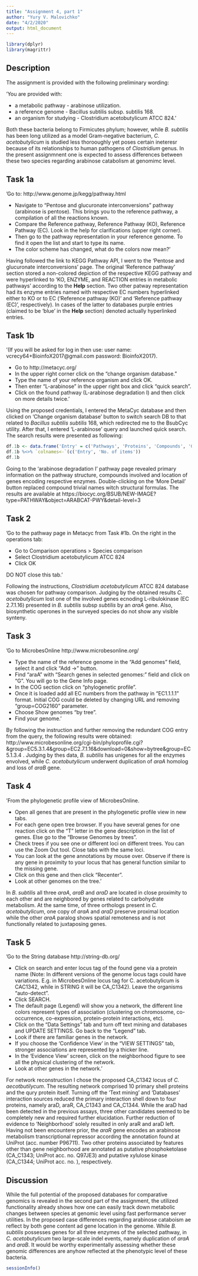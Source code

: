 ```yaml
---
title: "Assignment 4, part 1"
author: "Yury V. Malovichko"
date: "4/2/2020"
output: html_document
---
```


```r
library(dplyr)
library(magrittr)
```

## Description
The assignment is provided with the following preliminary wording:

'You are provided with: 

* a metabolic pathway - arabinose utilization. 
* a reference genome - Bacillus subtilis subsp. subtilis 168. 
* an organism for studying - Clostridium acetobutylicum ATCC 824.'

Both these bacteria belong to Firmicutes phylum; however, while *B. subtilis* has been long utilized as a model Gram-negative bacterium, *C. acetobutylicum* is studied less thorooughly yet poses certain ineteresr because of its relationships to human pathogens of *Clostridium* genus. In the present assignmnent one is expected to assess differences between these two species regarding arabinose catabolism at genomimc level.


## Task 1a
'Go to: http://www.genome.jp/kegg/pathway.html 

* Navigate to “Pentose and glucuronate interconversions” pathway (arabinose is pentose).
This brings you to the reference pathway, a compilation of all the reactions known.
* Compare the Reference pathway, Reference Pathway (KO), Reference Pathway (EC). Look in the help for clarifications (upper right corner).
* Then go to the pathway representation in your reference genome. To find it open the list and start to type its name.
* The color scheme has changed, what do the colors now mean?'

Having followed the link to KEGG Pathway API, I went to the 'Pentose and glucuronate interconversions' page. The original 'Reference pathway' section stored a non-colored depiction of the respective KEGG pathway and were hyperlinked to 'KO, ENZYME, and REACTION entries in metabolic pathways' according to the **Help** section. Two other patway representation had its enzyme entries named with respective EC numbers hyperlinked either to KO or to EC ('Reference pathway (KO)' and 'Reference pathway (EC)', respectively). In cases of the latter to databases purple entries (claimed to be 'blue' in the **Help** section) denoted actually hyperlinked entries.

## Task 1b
'(If you will be asked for log in then use: user name: vcrecy64+BioinfoX2017@gmail.com password: BioinfoX2017).

* Go to http://metacyc.org/
* In the upper right corner click on the “change organism database.”
* Type the name of your reference organism and click OK.
* Then enter “L-arabinose” in the upper right box and click “quick search”.
* Click on the found pathway (L-arabinose degradation I) and then click on more details twice.'


Using the proposed credentials, I entered the MetaCyc database and then clicked on 'Change organism database' button to switch search DB to that related to *Bacillus subtilis subtilis* 168, which redirected me to the BsubCyc utility. After that, I entered 'L-arabinose' query and launched quick search. The search results were presented as following:


```r
df.1b <- data.frame('Entry' = c('Pathways', 'Proteins', 'Compounds', 'GO Terms', 'EC Numbers'), 'No. of items' = c(2, 1, 4, 4, 1))
df.1b %<>% `colnames<-`(c('Entry', 'No. of items'))
df.1b
```

Going to the 'arabinose degradation I' pathway page revealed primary information on the pathway structure, compounds involved and location of genes encoding respective enzymes. Double-clicking on the 'More Detail' button replaced compound trivial names witch structural formulas. The results are available at https://biocyc.org/BSUB/NEW-IMAGE?type=PATHWAY&object=ARABCAT-PWY&detail-level=3

## Task 2
'Go to the pathway page in Metacyc from Task #1b.
On the right in the operations tab:

* Go to Comparison operations > Species comparison
* Select Clostridium acetobutylicum ATCC 824
* Click OK

DO NOT close this tab.'

Following the instructions, *Clostridium acetobutylicum* ATCC 824 database was chosen for pathway comparison. Judging by the obtained results *C. acetobutylicum* lost one of the involved genes ecnoding L-ribulokinase (EC 2.7.1.16) presented in *B. subtilis* subsp *subtilis* by an *araA* gene. Also, biosynthetic operones in the surveyed species do not show any visible synteny.

## Task 3
'Go to MicrobesOnline http://www.microbesonline.org/ 

- Type the name of the reference genome in the “Add genomes” field, select it and click “Add ->” button.
- Find “araA” with “Search genes in selected genomes:” field and click on “G”. You will go to the Gene Info page.
- In the COG section click on “phylogenetic profile”.
- Once it is loaded add all EC numbers from the pathway in “EC1.1.1.1” format. Initial COG could be deleted by changing URL and removing “group=COG2160” parameter. 
- Choose Show genomes “by tree”.
- Find your genome.'

By following the instruction and further removing the redundant COG entry from the query, the following results were obtained: http://www.microbesonline.org/cgi-bin/phyloprofile.cgi?&group=EC5.3.1.4&group=EC2.7.1.16&download=0&show=bytree&group=EC5.1.3.4 . Judging by thes data, *B. subtilis* has unigenes for all the enzymes envolved, while *C. acetobutylicum* underwent duplication of *araA* homolog and loss of *araB* gene.


## Task 4

'From the phylogenetic profile view of MicrobesOnline.

- Open all genes that are present in the phylogenetic profile view in new tabs.
- For each gene open tree browser. If you have several genes for one reaction click on the “T” letter in the gene description in the list of genes. Else go to the “Browse Genomes by trees”.
- Check trees if you see one or different loci on different trees. You can use the Zoom Out tool. Close tabs with the same loci.
- You can look at the gene annotations by mouse over. Observe if there is any gene in proximity to your locus that has general function similar to the missing gene.
- Click on this gene and then click “Recenter”.
- Look at other genomes on the tree.'

In *B. subtilis* all three *araA*, *araB* and *araD* are located in close proximity to each other and are neighbored by genes related to carbohydrate metabolism. At the same time, of three orthologs present in *C. acetobutylicum*, one copy of *araA* and *araD* preserve proximal location while the other *araA* paralog shows spatial remoteness and is not functionally related to juxtaposing genes.

## Task 5

'Go to the String database http://string-db.org/ 

- Click on search and enter locus tag of the found gene via a protein name (Note: In different versions of the genome locus tags could have variations. E.g. in MicrobesOnline locus tag for C. acetobutylicum is CAC1342, while in STRING it will be CA_C1342). Leave the organisms “auto-detect”.
- Click SEARCH.
- The default page (Legend) will show you a network, the different line colors represent types of association (clustering on chromosome, co-occurrence, co-expression, protein-protein interactions, etc).
- Click on the “Data Settings”  tab and turn off text mining and databases and UPDATE SETTINGS.  Go back to the “Legend” tab.
- Look if there are familiar genes in the network. 
- If you choose the 'Confidence View’ in the “VIEW SETTINGS” tab, stronger associations are represented by a thicker line.
- In the ‘Evidence View’ screen, click on the neighborhood figure to see all the physical clustering of the network. 
- Look at other genes in the network.'

For network reconstruction I chose the proposed CA_C1342 locus of *C. aecotbutilycum*. The resulting network comprised 10 primary shell proteins and the qury protein itself. Turning off the 'Text mining' and 'Databases' interaction sources reduced the primary interaction shell down to four proteins, namely araD, araR, CA_C1343 and CA_C1344. While the araD had been detected in the previous assays, three other candidates seemed to be completely new and required further elucidation. Further reduction of evidence to 'Neighborhood' solely resulted in only araR and araD left. Having not been encountere prior, the *araR* gene encodes an arabinose metabolism transcriptional repressor according the annotation found at UniProt (acc. number P96711). Two other proteins associated by features other than gene neighborhood are annotated as putative phosphoketolase (CA_C1343; UniProt acc. no. Q97JE3) and putative xylulose kinase (CA_C1344; UniProt acc. no. ), respectively.


## Discussion

While the full potential of the proposed databases for comparative genomics is revealed in the second part of the assignment, the utilized functionality already shows how one can easily track down metabolic changes between species at genomic level using fast performance server utilities. In the proposed case differences regarding arabinose cataboism ae reflect by both gene content ad gene location in the genome. While *B. subtilis* possesses genes for all three enzymes of the selected pathway, in *C. acetobutylicum* two large-scale indel events, namely duplication of *araA* and *araB*. It would be worthy experimentally assessing whether these genomic differences are anyhow reflected at the phenotypic level of these bacteria.

``` r
sessionInfo()
```

